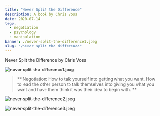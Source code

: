 ---
title: "Never Split the Difference"
description: A book by Chris Voss
date: 2020-07-14
tags:
  - negotiation
  - psychology
  - manipulation
banner: ./never-split-the-difference1.jpeg
slug: "/never-split-the-difference"
---

Never Split the Difference by Chris Voss

![never-split-the-difference1.jpeg](never-split-the-difference1.jpeg)

> ** Negotiation: How to talk yourself into getting what you want. How to lead the other person to talk themselves into giving you what you want and have them think it was their idea to begin with. **

![never-split-the-difference2.jpeg](never-split-the-difference2.jpeg)

![never-split-the-difference3.jpeg](never-split-the-difference3.jpeg)